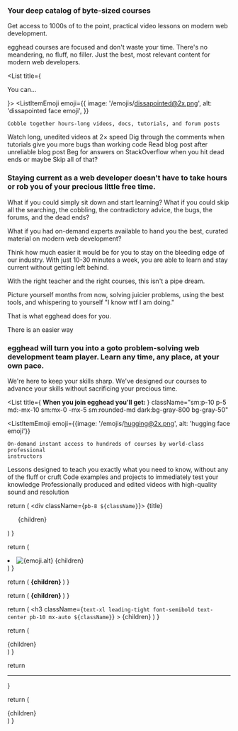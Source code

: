 
<H3>Your deep catalog of byte-sized courses</H3>

<Prose>

Get access to 1000s of to the point, practical video lessons on modern web development.

egghead courses are focused and don't waste your time. There's no meandering, no fluff, no filler. Just the best, most relevant content for modern web developers.

</Prose>

<Spacer />

<List title={<p className="font-semibold">You can...</p>}>
  <ListItemEmoji
    emoji={{
      image: '/emojis/dissapointed@2x.png',
      alt: 'dissapointed face emoji',
    }}
  >
    Cobble together hours-long videos, docs, tutorials, and forum posts
  </ListItemEmoji>
  <ListItemEmoji
    emoji={{image: '/emojis/confounded@2x.png', alt: 'confounded face emoji'}}
  >
    Watch long, unedited videos at 2× speed
  </ListItemEmoji>
  <ListItemEmoji
    emoji={{image: '/emojis/tired@2x.png', alt: 'tired face emoji'}}
  >
    Dig through the comments when tutorials give you more bugs than working code
  </ListItemEmoji>
  <ListItemEmoji
    emoji={{image: '/emojis/crying@2x.png', alt: 'crying face emoji'}}
  >
    Read blog post after unreliable blog post
  </ListItemEmoji>
  <ListItemEmoji
    emoji={{
      image: '/emojis/loudly_crying@2x.png',
      alt: 'loudly crying face emoji',
    }}
  >
    Beg for answers on StackOverflow when you hit dead ends
  </ListItemEmoji>
</List>

<Spacer />

<Byline>
  or maybe Skip <HighlightWord>all</HighlightWord> of that?
</Byline>

<H3 className="max-w-lg">
  Staying current as a web developer doesn't have to take hours or rob you of
  your precious little free time.
</H3>

<Prose>

What if you could simply sit down and start learning? What if you could skip all the searching, the cobbling, the contradictory advice, the bugs, the forums, and the dead ends?

What if you had on-demand experts available to hand you the best, curated material on modern web development?

Think how much easier it would be for you to stay on the bleeding edge of our industry. With just 10-30 minutes a week, you are able to learn and stay current without getting left behind.

With the right teacher and the right courses, this isn't a pipe dream.

Picture yourself months from now, solving juicier problems, using the best tools, and whispering to yourself "I know wtf I am doing."

That is what egghead does for you.

</Prose>

<Spacer />

<Byline>
  There <HighlightWord>is</HighlightWord> an easier way
</Byline>

<H3>
  egghead will turn you into a goto problem-solving web development team player.
  Learn any time, any place, at your own pace.
</H3>

<Prose>

We're here to keep your skills sharp. We've designed our courses to advance your skills without sacrificing your precious time.

</Prose>

<Spacer />

<List
  title={
    <strong className="block font-medium pb-3">
      When you join egghead you'll get:
    </strong>
  }
  className="sm:p-10 p-5 md:-mx-10 sm:mx-0 -mx-5 sm:rounded-md dark:bg-gray-800 bg-gray-50"
>
  <ListItemEmoji
    emoji={{image: '/emojis/hugging@2x.png', alt: 'hugging face emoji'}}
  >
    On-demand instant access to hundreds of courses by world-class professional
    instructors
  </ListItemEmoji>
  <ListItemEmoji
    emoji={{image: '/emojis/winging@2x.png', alt: 'winging face emoji'}}
  >
    Lessons designed to teach you exactly what you need to know, without any of
    the fluff or cruft
  </ListItemEmoji>
  <ListItemEmoji emoji={{image: '/emojis/nerd@2x.png', alt: 'nerd face emoji'}}>
    Code examples and projects to immediately test your knowledge
  </ListItemEmoji>
  <ListItemEmoji
    emoji={{
      image: '/emojis/sunglasses@2x.png',
      alt: 'smiling face with sunglasses emoji',
    }}
  >
    Professionally produced and edited videos with high-quality sound and
    resolution
  </ListItemEmoji>
</List>

<Spacer />

  return (
    <div className={`pb-8 ${className}`}>
      {title}
      <ul>{children}</ul>
    </div>
  )
}

  return (
    <li className="flex pt-3 items-center">
      <span className="w-6 flex items-center justify-center flex-shrink-0 mr-3">
        <Image
          src={emoji.image}
          alt={emoji.alt}
          width={24}
          height={24}
          loading="eager"
        />
      </span>
      {children}
    </li>
  )
}

  return (
    <strong className="pb-4 block uppercase text-sm dark:text-amber-400 text-blue-600 font-medium tracking-wide text-center">
      {children}
    </strong>
  )
}

  return (
    <strong className="dark:bg-amber-400 dark:text-black bg-blue-600 text-white px-px">
      {children}
    </strong>
  )
}

  return (
    <h3
      className={`text-xl leading-tight font-semibold text-center pb-10 mx-auto ${className}`}
    >
      {children}
    </h3>
  )
}

  return (
    <section className="prose dark:prose-dark dark:prose-a:text-blue-300 prose-a:text-blue-500">
      {children}
    </section>
  )
}

  return <hr aria-hidden className="bg-none border-none py-8 block" />
}


  return (
    <div className="container">
      <article className="max-w-screen-sm mx-auto w-full">{children}</article>
    </div>
  )
}
